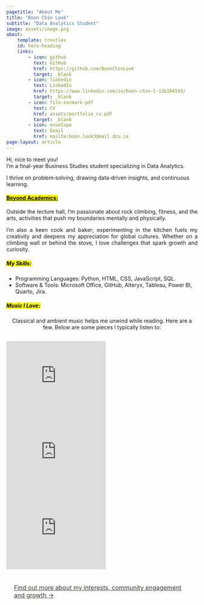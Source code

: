 ```yaml
---
pagetitle: "About Me"
title: "Boon Chin Look"
subtitle: "Data Analytics Student"
image: assets/image.png
about: 
    template: trestles
    id: hero-heading
    links:
        - icon: github
          text: GitHub
          href: https://github.com/BoonChinLook
          target: _blank
        - icon: linkedin
          text: LinkedIn
          href: https://www.linkedin.com/in/boon-chin-l-13b104193/
          target: _blank
        - icon: file-earmark-pdf
          text: CV
          href: assets/portfolio_cv.pdf
          target: _blank
        - icon: envelope
          text: Email
          href: mailto:boon.look3@mail.dcu.ie
page-layout: article
---
```

::: {#hero-heading .fade-in}
<div class="h1">Hi, nice to meet you!</div>
<div class="lead">
I'm a final-year Business Studies student specializing in Data Analytics.</div>

I thrive on problem‑solving, drawing data‑driven insights, and continuous learning.

#### [Beyond Academics:]{.mark .underline}

::: {style="text-align: justify;"}
Outside the lecture hall, I’m passionate about rock climbing, fitness, and the arts, activities that push my boundaries mentally and physically. 

I’m also a keen cook and baker; experimenting in the kitchen fuels my creativity and deepens my appreciation for global cultures. Whether on a climbing wall or behind the stove, I love challenges that spark growth and curiosity.
:::
:::

::: {.fade-in}
##### [My Skills:]{.mark}

* Programming Languages: Python, HTML, CSS, JavaScript, SQL.
* Software & Tools: Microsoft Office, GitHub, Alteryx, Tableau, Power BI, Quarto, Jira.

##### [Music I Love:]{.mark}

::: {style="text-align: center;"}
Classical and ambient music helps me unwind while reading. Here are a few. Below are some pieces I typically listen to:
:::
<div style="display: flex; justify-content: center; gap: 15px;">
  <iframe width="262" height="200" src="https://www.youtube.com/embed/IH2KrGjKXw0?si=0Rwu1_9jWVkwSyJt" frameborder="0" allowfullscreen></iframe>
  <iframe width="262" height="200" src="https://www.youtube.com/embed/TK1Ij_-mank?si=fjQklLDjUaC_JiE1" frameborder="0" allowfullscreen></iframe>
  <iframe width="262" height="200" src="https://www.youtube.com/embed/1e9B31FLT-s?si=WCI1SsZhQR16Et92" frameborder="0" allowfullscreen></iframe>
</div>

[Find out more about my interests, community engagement and growth &rarr;](experience.qmd){.btn .btn-outline-warning style="padding: 10px 20px; font-size: 16px; border-radius: 5px; color: #3a3931; display: inline-block;"}
:::
